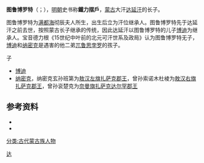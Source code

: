 '''图鲁博罗特'''（{{lang-mn|Төрболд}}；{{bd|1482年||1517年之前}}），[[明朝|明朝]]史书称'''鐵力摆戶'''，[[鞑靼_(蒙古)|蒙古]]大汗[[达延汗|达延汗]]的长子。

图鲁博罗特为[[满都海|满都海]]彻辰夫人所生，出生后立为汗位继承人。图鲁博罗特先于达延汗之前去世，按照蒙古长子继承的传统，因此达延汗以图鲁博罗特的儿子[[博迪|博迪]]为继承人。宝音德力根《15世纪中叶前的北元可汗世系及政局》认为图鲁博罗特无子，[[博迪|博迪]]和[[纳密克|纳密克]]是遇害的他二弟[[兀鲁思孛罗|兀鲁思孛罗]]的孩子。

;子
*[[博迪|博迪]]
*[[纳密克|纳密克]]，纳密克玄孙班第为[[敖汉左旗扎萨克郡王|敖汉左旗扎萨克郡王]]，曾孙索诺木杜棱为[[敖汉右旗扎萨克郡王|敖汉右旗扎萨克郡王]]，曾孙衮楚克为[[奈曼旗|奈曼旗]][[扎萨克达尔罕郡王|扎萨克达尔罕郡王]]

==参考资料==
*{{cite book|title=《草原帝国》|author=勒内·格鲁塞}}
*{{cite book|title=《最后的可汗:蒙古帝国余晖》|author=班布尔汗}}

{{蒙古小作品}}

[[分类:古代蒙古族人物|分类:古代蒙古族人物]]
[[Category:蒙古君主儿子|达]]